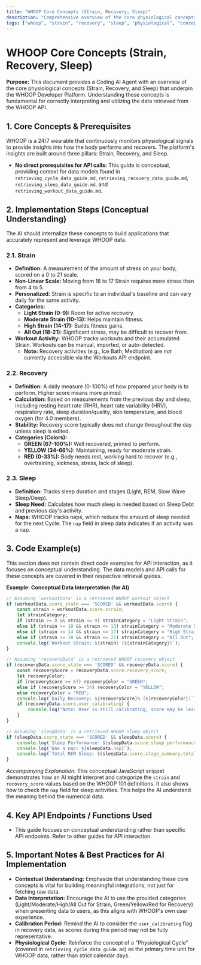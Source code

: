 ```yaml
---
title: "WHOOP Core Concepts (Strain, Recovery, Sleep)"
description: "Comprehensive overview of the core physiological concepts that underpin the WHOOP Developer Platform: Strain, Recovery, and Sleep metrics."
tags: ["whoop", "strain", "recovery", "sleep", "physiological", "concepts", "metrics", "heart-rate", "hrv", "performance", "health"]
---
```


# WHOOP Core Concepts (Strain, Recovery, Sleep)

**Purpose:** This document provides a Coding AI Agent with an overview of the core physiological concepts (Strain, Recovery, and Sleep) that underpin the WHOOP Developer Platform. Understanding these concepts is fundamental for correctly interpreting and utilizing the data retrieved from the WHOOP API.

## 1. Core Concepts & Prerequisites

WHOOP is a 24/7 wearable that continuously monitors physiological signals to provide insights into how the body performs and recovers. The platform's insights are built around three pillars: Strain, Recovery, and Sleep.

*   **No direct prerequisites for API calls:** This guide is conceptual, providing context for data models found in `retrieving_cycle_data_guide.md`, `retrieving_recovery_data_guide.md`, `retrieving_sleep_data_guide.md`, and `retrieving_workout_data_guide.md`.

## 2. Implementation Steps (Conceptual Understanding)

The AI should internalize these concepts to build applications that accurately represent and leverage WHOOP data.

### 2.1. Strain

*   **Definition:** A measurement of the amount of stress on your body, scored on a 0 to 21 scale.
*   **Non-Linear Scale:** Moving from 16 to 17 Strain requires more stress than from 4 to 5.
*   **Personalized:** Strain is specific to an individual's baseline and can vary daily for the same activity.
*   **Categories:**
    *   **Light Strain (0-9):** Room for active recovery.
    *   **Moderate Strain (10-13):** Helps maintain fitness.
    *   **High Strain (14-17):** Builds fitness gains.
    *   **All Out (18-21):** Significant stress, may be difficult to recover from.
*   **Workout Activity:** WHOOP tracks workouts and their accumulated Strain. Workouts can be manual, imported, or auto-detected.
    *   **Note:** Recovery activities (e.g., Ice Bath, Meditation) are *not* currently accessible via the Workouts API endpoint.

### 2.2. Recovery

*   **Definition:** A daily measure (0-100%) of how prepared your body is to perform. Higher score means more primed.
*   **Calculation:** Based on measurements from the previous day and sleep, including resting heart rate (RHR), heart rate variability (HRV), respiratory rate, sleep duration/quality, skin temperature, and blood oxygen (for 4.0 members).
*   **Stability:** Recovery score typically does not change throughout the day unless sleep is edited.
*   **Categories (Colors):**
    *   **GREEN (67-100%):** Well recovered, primed to perform.
    *   **YELLOW (34-66%):** Maintaining, ready for moderate strain.
    *   **RED (0-33%):** Body needs rest, working hard to recover (e.g., overtraining, sickness, stress, lack of sleep).

### 2.3. Sleep

*   **Definition:** Tracks sleep duration and stages (Light, REM, Slow Wave Sleep/Deep).
*   **Sleep Need:** Calculates how much sleep is needed based on Sleep Debt and previous day's activity.
*   **Naps:** WHOOP tracks naps, which reduce the amount of sleep needed for the next Cycle. The `nap` field in sleep data indicates if an activity was a nap.

## 3. Code Example(s)

This section does not contain direct code examples for API interaction, as it focuses on conceptual understanding. The data models and API calls for these concepts are covered in their respective retrieval guides.

**Example: Conceptual Data Interpretation (for AI)**
```javascript
// Assuming 'workoutData' is a retrieved WHOOP workout object
if (workoutData.score_state === 'SCORED' && workoutData.score) {
    const strain = workoutData.score.strain;
    let strainCategory;
    if (strain >= 0 && strain <= 9) strainCategory = "Light Strain";
    else if (strain >= 10 && strain <= 13) strainCategory = "Moderate Strain";
    else if (strain >= 14 && strain <= 17) strainCategory = "High Strain";
    else if (strain >= 18 && strain <= 21) strainCategory = "All Out";
    console.log(`Workout Strain: ${strain} (${strainCategory})`);
}

// Assuming 'recoveryData' is a retrieved WHOOP recovery object
if (recoveryData.score_state === 'SCORED' && recoveryData.score) {
    const recoveryScore = recoveryData.score.recovery_score;
    let recoveryColor;
    if (recoveryScore >= 67) recoveryColor = "GREEN";
    else if (recoveryScore >= 34) recoveryColor = "YELLOW";
    else recoveryColor = "RED";
    console.log(`Daily Recovery: ${recoveryScore}% (${recoveryColor})`);
    if (recoveryData.score.user_calibrating) {
        console.log("Note: User is still calibrating, score may be less accurate.");
    }
}

// Assuming 'sleepData' is a retrieved WHOOP sleep object
if (sleepData.score_state === 'SCORED' && sleepData.score) {
    console.log(`Sleep Performance: ${sleepData.score.sleep_performance_percentage}%`);
    console.log(`Was a nap: ${sleepData.nap}`);
    console.log(`Total REM Sleep: ${sleepData.score.stage_summary.total_rem_sleep_time_milli / (1000 * 60 * 60)} hours`);
}
```
*Accompanying Explanation:* This conceptual JavaScript snippet demonstrates how an AI might interpret and categorize the `strain` and `recovery_score` values based on the WHOOP 101 definitions. It also shows how to check the `nap` field for sleep activities. This helps the AI understand the meaning behind the numerical data.

## 4. Key API Endpoints / Functions Used

*   This guide focuses on conceptual understanding rather than specific API endpoints. Refer to other guides for API interaction.

## 5. Important Notes & Best Practices for AI Implementation

*   **Contextual Understanding:** Emphasize that understanding these core concepts is vital for building meaningful integrations, not just for fetching raw data.
*   **Data Interpretation:** Encourage the AI to use the provided categories (Light/Moderate/High/All Out for Strain, Green/Yellow/Red for Recovery) when presenting data to users, as this aligns with WHOOP's own user experience.
*   **Calibration Period:** Remind the AI to consider the `user_calibrating` flag in recovery data, as scores during this period may not be fully representative.
*   **Physiological Cycle:** Reinforce the concept of a "Physiological Cycle" (covered in `retrieving_cycle_data_guide.md`) as the primary time unit for WHOOP data, rather than strict calendar days.